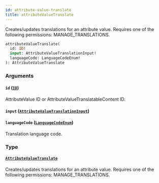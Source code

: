 ```yaml
---
id: attribute-value-translate
title: attributeValueTranslate
---
```


Creates/updates translations for an attribute value. Requires one of the following permissions: MANAGE_TRANSLATIONS.

```graphql
attributeValueTranslate(
  id: ID!
  input: AttributeValueTranslationInput!
  languageCode: LanguageCodeEnum!
): AttributeValueTranslate
```

### Arguments

#### `id` ([`ID`](../../../developer/api-reference/scalars/id))

AttributeValue ID or AttributeValueTranslatableContent ID.

#### `input` ([`AttributeValueTranslationInput`](../../../developer/api-reference/inputs/attribute-value-translation-input))

#### `languageCode` ([`LanguageCodeEnum`](../../../developer/api-reference/enums/language-code-enum))

Translation language code.

### Type

#### [`AttributeValueTranslate`](../../../developer/api-reference/objects/attribute-value-translate)

Creates/updates translations for an attribute value. Requires one of the following permissions: MANAGE_TRANSLATIONS.
